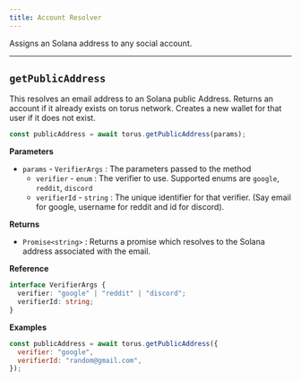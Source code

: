 ```yaml
---
title: Account Resolver
---
```


Assigns an Solana address to any social account.

---

## `getPublicAddress`

This resolves an email address to an Solana public Address. Returns an account
if it already exists on torus network. Creates a new wallet for that user if it
does not exist.

```javascript
const publicAddress = await torus.getPublicAddress(params);
```

**Parameters**

- `params` - `VerifierArgs` : The parameters passed to the method
  - `verifier` - `enum` : The verifier to use. Supported enums are `google`,
    `reddit`, `discord`
  - `verifierId` - `string` : The unique identifier for that verifier. \(Say
    email for google, username for reddit and id for discord\).

**Returns**

- `Promise<string>` : Returns a promise which resolves to the Solana address
  associated with the email.

**Reference**

```typescript
interface VerifierArgs {
  verifier: "google" | "reddit" | "discord";
  verifierId: string;
}
```

**Examples**

```javascript
const publicAddress = await torus.getPublicAddress({
  verifier: "google",
  verifierId: "random@gmail.com",
});
```
